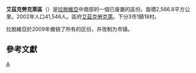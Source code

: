 {{Infobox settlement
| name = 艾茲克勞克萊區
| native_name = Aizkraukles rajons
| native_name_lang        = lv
| settlement_type         = [[拉脫維亞行政區劃|區]]
| image_map               = Latvia-Aizkraukle.png
| map_caption = 艾茲克勞克萊區在拉脫維亞的位置
| subdivision_type        = 國家
| subdivision_name        = [[拉脫維亞|拉脫維亞]]
| unit_pref               = Metric
| area_total_km2          = 2,566.8
| population_footnotes    = <ref>{{cite web |url=http://data.csb.gov.lv/Dialog/varval.asp?ma=04-05a&ti=4%2D5%2E+RESIDENT+POPULATION+BY+REGION%2C+CITY+AND+DISTRICT+AT+THE+BEGINNING+OF+THE+YEAR+++&path=../DATABASEEN/Iedzsoc/Annual%20statistical%20data/04.%20Population/&lang=1 |title=RESIDENT POPULATION BY REGION, CITY AND DISTRICT AT THE BEGINNING OF THE YEAR |publisher=Centrālās statistikas pārvaldes datu bāzes |accessdate=2009-01-23 |archiveurl=https://web.archive.org/web/20090110055616/http://data.csb.gov.lv/Dialog/varval.asp?ma=04-05a&ti=4-5.+RESIDENT+POPULATION+BY+REGION%2C+CITY+AND+DISTRICT+AT+THE+BEGINNING+OF+THE+YEAR+++&path=..%2FDATABASEEN%2FIedzsoc%2FAnnual%20statistical%20data%2F04.%20Population%2F&lang=1 |archivedate=2009-01-10 |deadurl=yes}}</ref>
| population_total        = 39,971
| population_density_km2  = auto
| website = [https://web.archive.org/web/20070419055552/http://aizkrauklesrajons.lv:80/ aizkrauklesrajons.lv]
}}
'''艾茲克勞克萊區'''（{{lang-lv|Aizkraukles rajons}}）是[[拉脫維亞|拉脫維亞]]中南部的一個已废置的區份。面積2,566.8平方公里。2002年人口41,546人。區府[[艾茲克勞克萊|艾茲克勞克萊]]。下分3市1鎮18村。

拉脫維亞於2009年撤销了所有的区份，并改制为市镇。

==參考文獻==
{{reflist}}

[[Category:拉脫維亞區份|A]]